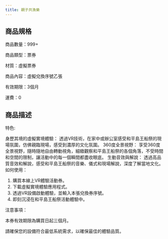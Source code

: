 ```yaml
---
title: 親子共漁樂
---
```




<ProductDetails plan={1} item={3}/>

## 商品規格
<div className="w-96 h-auto dark:bg-base-100 shadow-xl lg:w-3/4 mt-8 bg-yellow-50 rounded-lg" >
        <div className="card-body">
商品數量：999+

商品類型：票券

材質：虛擬票券

商品內容：虛擬兌換序號乙張

有效期限：3個月

運費：0
        </div>
</div >

## 商品描述
<div className="w-96 h-auto dark:bg-base-100 shadow-xl lg:w-3/4 mt-8 bg-sky-100" >
        <div className="card-body">
特色:

身歷其境的虛擬實境體驗： 透過VR技術，在家中或辦公室感受和平島王船祭的現場氛圍，仿佛親臨現場，感受到濃厚的文化氛圍。
360度全景視野： 享受360度全景視野，隨時隨地自由轉動視角，細緻觀察和平島王船祭的各個角落，不受時間和空間的限制，讓活動中的每一個瞬間都盡收眼底。
生動音效與解說： 透過高品質音效和解說，感受和平島王船祭的音樂、儀式和現場解說，深度了解當地文化。
如何使用：
1. 購買本線上VR體驗活動券。
2. 下載虛擬實境體驗應用程式。
3. 透過VR設備啟動體驗，並輸入本張兌換券序號。
4. 即刻沉浸在和平島王船祭活動體驗中。


注意事項：

本券有效期限為購買日起三個月。

請確保您的設備符合最低系統需求，以確保最佳的體驗品質。
        </div>
</div >